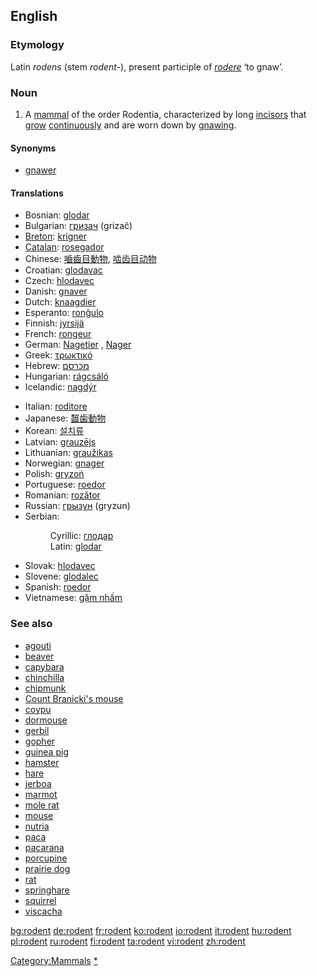 ==English==

===Etymology===
Latin ''rodens'' (stem ''rodent-''), present participle of ''[[rodere]]'' ‘to gnaw’.

===Noun===
{{en-noun}}

# A [[mammal]] of the order Rodentia, characterized by long [[incisor]]s that [[grow]] [[continuously]] and are worn down by [[gnaw]]ing.

====Synonyms====
* [[gnawer]]

====Translations====
{{top}}
* Bosnian: [[glodar]] {{m}}
* Bulgarian: [[гризач]] {{m}} (grizač)
* [[Breton]]: [[krigner]] {{m}}
* [[Catalan]]: [[rosegador]]
* Chinese: [[嚙齒目動物]], [[啮齿目动物]]
* Croatian: [[glodavac]] {{m}}
* Czech: [[hlodavec]] {{m}}
* Danish: [[gnaver]]
* Dutch: [[knaagdier]] {{n}}
* Esperanto: [[ronĝulo]]
* Finnish: [[jyrsijä]]
* French: [[rongeur]] {{m}}
* German: [[Nagetier]] {{n}}, [[Nager]] {{m}}
* Greek: [[τρωκτικό]] {{n}}
* Hebrew: [[מכרסם]]
* Hungarian: [[rágcsáló]]
* Icelandic: [[nagdýr]] {{n}}
{{mid}}
* Italian: [[roditore]] {{m}}
* Japanese: [[齧歯動物]]
* Korean: [[설치류]]
* Latvian: [[grauzējs]] {{m}}
* Lithuanian: [[graužikas]] {{m}}
* Norwegian: [[gnager]] {{m}}
* Polish: [[gryzoń]]
* Portuguese: [[roedor]]  {{m}}
* Romanian: [[rozător]] {{n}}
* Russian: [[грызун]]  {{m}} (gryzun)
* Serbian:
*: Cyrillic: [[глодар]] {{m}}
*: Latin: [[glodar]] {{m}}
* Slovak: [[hlodavec]]  {{m}}
* Slovene: [[glodalec]] {{m}}
* Spanish: [[roedor]] {{m}}
* Vietnamese: [[gặm nhấm]]
{{bottom}}

===See also===
* [[agouti]]
* [[beaver]]
* [[capybara]]
* [[chinchilla]]
* [[chipmunk]]
* [[Count Branicki's mouse]]
* [[coypu]]
* [[dormouse]]
* [[gerbil]]
* [[gopher]]
* [[guinea pig]]
* [[hamster]]
* [[hare]]
* [[jerboa]]
* [[marmot]]
* [[mole rat]]
* [[mouse]]
* [[nutria]]
* [[paca]]
* [[pacarana]]
* [[porcupine]]
* [[prairie dog]]
* [[rat]]
* [[springhare]]
* [[squirrel]]
* [[viscacha]]

[[Category:Mammals]]
[[Category:Rodents|*]]

[[bg:rodent]]
[[de:rodent]]
[[fr:rodent]]
[[ko:rodent]]
[[io:rodent]]
[[it:rodent]]
[[hu:rodent]]
[[pl:rodent]]
[[ru:rodent]]
[[fi:rodent]]
[[ta:rodent]]
[[vi:rodent]]
[[zh:rodent]]
